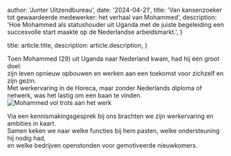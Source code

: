 
  author: 'Junter Uitzendbureau',
  date: '2024-04-21',
  title: 'Van kansenzoeker tot gewaardeerde medewerker: het verhaal van Mohammed',
  description:
    'Hoe Mohammed als statushouder uit Uganda met de juiste begeleiding een succesvolle start maakte op de Nederlandse arbeidsmarkt.',
}

  title: article.title,
  description: article.description,
}


Toen Mohammed (29) uit Uganda naar Nederland kwam, had hij één groot doel:  
zijn leven opnieuw opbouwen en werken aan een toekomst voor zichzelf en zijn gezin.  
Met werkervaring in de Horeca, maar zonder Nederlands diploma of netwerk, was het lastig om een baan te vinden.
<Image src={mohammed} alt="Mohammed vol trots aan het werk" />

Via een kennismakingsgesprek bij ons brachten we zijn werkervaring en ambities in kaart.  
Samen keken we naar welke functies bij hem pasten, welke ondersteuning hij nodig had,  
en welke bedrijven openstonden voor gemotiveerde nieuwkomers.


